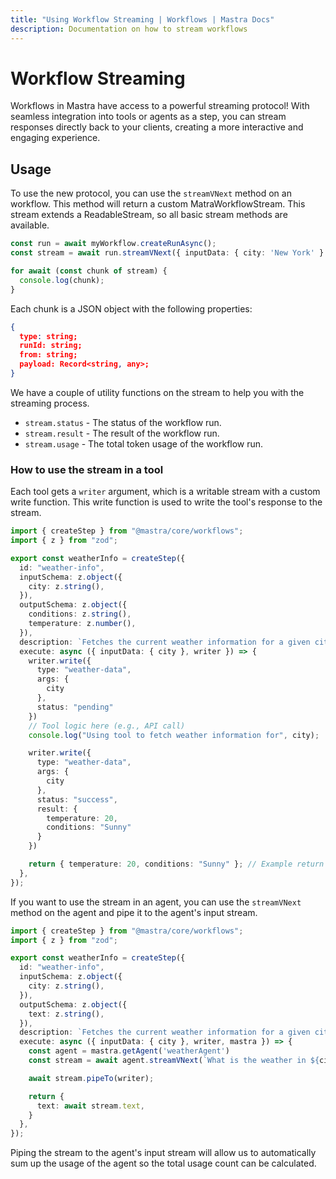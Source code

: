 ---
title: "Using Workflow Streaming | Workflows | Mastra Docs"
description: Documentation on how to stream workflows
---

# Workflow Streaming

Workflows in Mastra have access to a powerful streaming protocol! With seamless integration into tools or agents as a step, you can stream responses directly back to your clients, creating a more interactive and engaging experience.

## Usage

To use the new protocol, you can use the `streamVNext` method on an workflow. This method will return a custom MatraWorkflowStream. This stream extends a ReadableStream, so all basic stream methods are available.

```typescript
const run = await myWorkflow.createRunAsync();
const stream = await run.streamVNext({ inputData: { city: 'New York' } });

for await (const chunk of stream) {
  console.log(chunk);
}
```

Each chunk is a JSON object with the following properties:

```json
{
  type: string;
  runId: string;
  from: string;
  payload: Record<string, any>;
}
```

We have a couple of utility functions on the stream to help you with the streaming process.

- `stream.status` - The status of the workflow run.
- `stream.result` - The result of the workflow run.
- `stream.usage` - The total token usage of the workflow run.

### How to use the stream in a tool

Each tool gets a `writer` argument, which is a writable stream with a custom write function. This write function is used to write the tool's response to the stream.

```typescript filename="src/mastra/workflows/weather.ts" showLineNumbers copy
import { createStep } from "@mastra/core/workflows";
import { z } from "zod";

export const weatherInfo = createStep({
  id: "weather-info",
  inputSchema: z.object({
    city: z.string(),
  }),
  outputSchema: z.object({
    conditions: z.string(),
    temperature: z.number(),
  }),
  description: `Fetches the current weather information for a given city`,
  execute: async ({ inputData: { city }, writer }) => {
    writer.write({
      type: "weather-data",
      args: {
        city
      },
      status: "pending"
    })
    // Tool logic here (e.g., API call)
    console.log("Using tool to fetch weather information for", city);

    writer.write({
      type: "weather-data",
      args: {
        city
      },
      status: "success",
      result: {
        temperature: 20,
        conditions: "Sunny"
      }
    })

    return { temperature: 20, conditions: "Sunny" }; // Example return
  },
});
```

If you want to use the stream in an agent, you can use the `streamVNext` method on the agent and pipe it to the agent's input stream.

```typescript filename="src/mastra/workflows/weather.ts" showLineNumbers copy
import { createStep } from "@mastra/core/workflows";
import { z } from "zod";

export const weatherInfo = createStep({
  id: "weather-info",
  inputSchema: z.object({
    city: z.string(),
  }),
  outputSchema: z.object({
    text: z.string(),
  }),
  description: `Fetches the current weather information for a given city`,
  execute: async ({ inputData: { city }, writer, mastra }) => {
    const agent = mastra.getAgent('weatherAgent')
    const stream = await agent.streamVNext(`What is the weather in ${city}?`);

    await stream.pipeTo(writer);

    return {
      text: await stream.text,
    }
  },
});
```

Piping the stream to the agent's input stream will allow us to automatically sum up the usage of the agent so the total usage count can be calculated.

